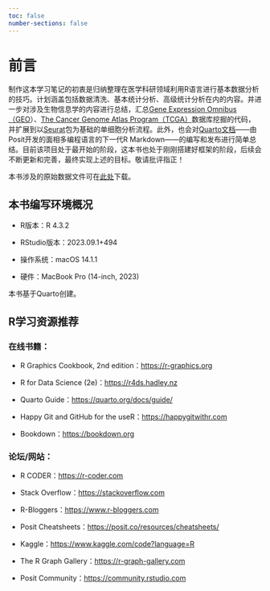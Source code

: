 ```yaml
---
toc: false
number-sections: false
---
```


# 前言 {.unnumbered}

制作这本学习笔记的初衷是归纳整理在医学科研领域利用R语言进行基本数据分析的技巧。计划涵盖包括数据清洗、基本统计分析、高级统计分析在内的内容。并进一步对涉及生物信息学的内容进行总结，汇总[Gene Expression Omnibus（GEO](https://www.ncbi.nlm.nih.gov/geo/)）、[The Cancer Genome Atlas Program（TCGA）](https://www.cancer.gov/ccg/research/genome-sequencing/tcga)数据库挖掘的代码，并扩展到以[Seurat](https://satijalab.org/seurat/)包为基础的单细胞分析流程。此外，也会对[Quarto文档](https://quarto.org)------由Posit开发的面相多编程语言的下一代R Markdown------的编写和发布进行简单总结。目前该项目处于最开始的阶段，这本书也处于刚刚搭建好框架的阶段，后续会不断更新和完善，最终实现上述的目标。敬请批评指正！

::: callout-note
本书涉及的原始数据文件可在[此处](https://www.icloud.com.cn/iclouddrive/018ENTDGZBLoJOI1Dgvh8c_4w#data)下载。
:::

## 本书编写环境概况

-   R版本：R 4.3.2

-   RStudio版本：2023.09.1+494

-   操作系统：macOS 14.1.1

-   硬件：MacBook Pro (14-inch, 2023)

本书基于Quarto创建。

## R学习资源推荐

### 在线书籍：

-   R Graphics Cookbook, 2nd edition：<https://r-graphics.org>

-   R for Data Science (2e)：<https://r4ds.hadley.nz>

-   Quarto Guide：<https://quarto.org/docs/guide/>

-   Happy Git and GitHub for the useR：<https://happygitwithr.com>

-   Bookdown：<https://bookdown.org>

### 论坛/网站：

-   R CODER：<https://r-coder.com>

-   Stack Overflow：<https://stackoverflow.com>

-   R-Bloggers：<https://www.r-bloggers.com>

-   Posit Cheatsheets：<https://posit.co/resources/cheatsheets/>

-   Kaggle：<https://www.kaggle.com/code?language=R>

-   The R Graph Gallery：<https://r-graph-gallery.com>

-   Posit Community：<https://community.rstudio.com>
